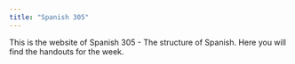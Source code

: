 ```yaml
---
title: "Spanish 305"
---
```


This is the website of Spanish 305 - The structure of Spanish. Here you will find the handouts for the week.

